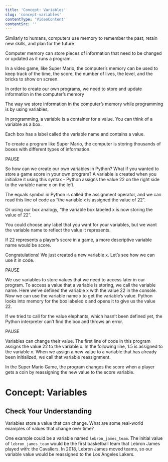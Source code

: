 ```yaml
---
title: 'Concept: Variables'
slug: 'concept-variables'
contentType: 'VideoContent'
contentSrc: ''
---
```


<Transcript>

Similarly to humans, computers use memory to remember the past, retain new skills, and plan for the future

Computer memory can store pieces of information that need to be changed or updated as it runs a program.

In a video game, like Super Mario, the computer’s memory can be used to keep track of the time, the score, the number of lives, the level, and the bricks to show on screen.

In order to create our own programs, we need to store and update information in the computer’s memory

The way we store information in the computer’s memory while programming is by using variables.

In programming, a variable is a container for a value. You can think of a variable as a box.

Each box has a label called the variable name and contains a value.

To create a program like Super Mario, the computer is storing thousands of boxes with different types of information.

PAUSE

So how can we create our own variables in Python? What if you wanted to store a game score in your own program? A variable is created when you initialize it using this syntax - Python assigns the value 22 on the right side to the variable name x on the left.

The equals symbol in Python is called the assignment operator, and we can read this line of code as “the variable x is assigned the value of 22”.

Or using our box analogy, “the variable box labeled x is now storing the value of 22”.

You could choose any label that you want for your variables, but we want the variable name to reflect the value it represents.

If 22 represents a player’s score in a game, a more descriptive variable name would be score.

Congratulations! We just created a new variable x. Let’s see how we can use it in code.

PAUSE

We use variables to store values that we need to access later in our program.  To access a value that a variable is storing, we call the variable name. Here we’ve defined the variable x with the value 22 in the console. Now we can use the variable name x to get the variable’s value. Python looks into memory for the box labeled x and opens it to give us the value 22.

If we tried to call for the value elephants, which hasn’t been defined yet, the Python interpreter can’t find the box and throws an error.

PAUSE

Variables can change their value. The first line of code in this program assigns the value 22 to the variable x. In the following line, 1.5 is assigned to the variable x. When we assign a new value to a variable that has already been initialized, we call that variable reassignment.

In the Super Mario Game, the program changes the score when a player gets a coin by reassigning the new value to the score variable.

</Transcript>

# Concept: Variables

## Check Your Understanding

Variables store a value that can change. What are some real-world examples of values that change over time?

<Solution>

One example could be a variable named `lebron_james_team`.  The initial value of `lebron_james_team` would be the first basketball team that Lebron James played with: the Cavaliers. In 2018, Lebron James moved teams, so our variable value would be reassigned to the Los Angeles Lakers.

</Solution>